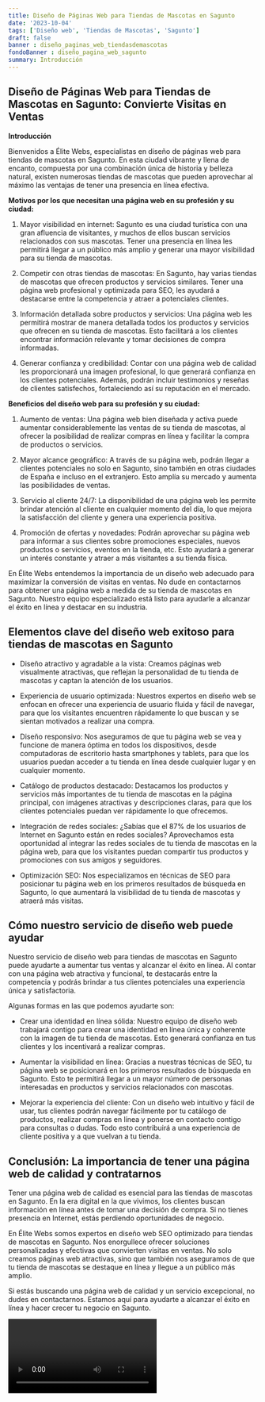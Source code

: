 ```yaml
---
title: Diseño de Páginas Web para Tiendas de Mascotas en Sagunto
date: '2023-10-04'
tags: ['Diseño web', 'Tiendas de Mascotas', 'Sagunto']
draft: false
banner : diseño_paginas_web_tiendasdemascotas
fondoBanner : diseño_pagina_web_sagunto
summary: Introducción
---
```


## Diseño de Páginas Web para Tiendas de Mascotas en Sagunto: Convierte Visitas en Ventas

**Introducción**

Bienvenidos a Élite Webs, especialistas en diseño de páginas web para tiendas de mascotas en Sagunto. En esta ciudad vibrante y llena de encanto, compuesta por una combinación única de historia y belleza natural, existen numerosas tiendas de mascotas que pueden aprovechar al máximo las ventajas de tener una presencia en línea efectiva. 

**Motivos por los que necesitan una página web en su profesión y su ciudad:**

1. Mayor visibilidad en internet: Sagunto es una ciudad turística con una gran afluencia de visitantes, y muchos de ellos buscan servicios relacionados con sus mascotas. Tener una presencia en línea les permitirá llegar a un público más amplio y generar una mayor visibilidad para su tienda de mascotas.

2. Competir con otras tiendas de mascotas: En Sagunto, hay varias tiendas de mascotas que ofrecen productos y servicios similares. Tener una página web profesional y optimizada para SEO, les ayudará a destacarse entre la competencia y atraer a potenciales clientes.

3. Información detallada sobre productos y servicios: Una página web les permitirá mostrar de manera detallada todos los productos y servicios que ofrecen en su tienda de mascotas. Esto facilitará a los clientes encontrar información relevante y tomar decisiones de compra informadas.

4. Generar confianza y credibilidad: Contar con una página web de calidad les proporcionará una imagen profesional, lo que generará confianza en los clientes potenciales. Además, podrán incluir testimonios y reseñas de clientes satisfechos, fortaleciendo así su reputación en el mercado.

**Beneficios del diseño web para su profesión y su ciudad:**

1. Aumento de ventas: Una página web bien diseñada y activa puede aumentar considerablemente las ventas de su tienda de mascotas, al ofrecer la posibilidad de realizar compras en línea y facilitar la compra de productos o servicios.

2. Mayor alcance geográfico: A través de su página web, podrán llegar a clientes potenciales no solo en Sagunto, sino también en otras ciudades de España e incluso en el extranjero. Esto amplía su mercado y aumenta las posibilidades de ventas.

3. Servicio al cliente 24/7: La disponibilidad de una página web les permite brindar atención al cliente en cualquier momento del día, lo que mejora la satisfacción del cliente y genera una experiencia positiva.

4. Promoción de ofertas y novedades: Podrán aprovechar su página web para informar a sus clientes sobre promociones especiales, nuevos productos o servicios, eventos en la tienda, etc. Esto ayudará a generar un interés constante y atraer a más visitantes a su tienda física.

En Élite Webs entendemos la importancia de un diseño web adecuado para maximizar la conversión de visitas en ventas. No dude en contactarnos para obtener una página web a medida de su tienda de mascotas en Sagunto. Nuestro equipo especializado está listo para ayudarle a alcanzar el éxito en línea y destacar en su industria.

<GifSeo />

<Cta />

## Elementos clave del diseño web exitoso para tiendas de mascotas en Sagunto

- Diseño atractivo y agradable a la vista: Creamos páginas web visualmente atractivas, que reflejan la personalidad de tu tienda de mascotas y captan la atención de los usuarios.

- Experiencia de usuario optimizada: Nuestros expertos en diseño web se enfocan en ofrecer una experiencia de usuario fluida y fácil de navegar, para que los visitantes encuentren rápidamente lo que buscan y se sientan motivados a realizar una compra.

- Diseño responsivo: Nos aseguramos de que tu página web se vea y funcione de manera óptima en todos los dispositivos, desde computadoras de escritorio hasta smartphones y tablets, para que los usuarios puedan acceder a tu tienda en línea desde cualquier lugar y en cualquier momento.

- Catálogo de productos destacado: Destacamos los productos y servicios más importantes de tu tienda de mascotas en la página principal, con imágenes atractivas y descripciones claras, para que los clientes potenciales puedan ver rápidamente lo que ofrecemos.

- Integración de redes sociales: ¿Sabías que el 87% de los usuarios de Internet en Sagunto están en redes sociales? Aprovechamos esta oportunidad al integrar las redes sociales de tu tienda de mascotas en la página web, para que los visitantes puedan compartir tus productos y promociones con sus amigos y seguidores.

- Optimización SEO: Nos especializamos en técnicas de SEO para posicionar tu página web en los primeros resultados de búsqueda en Sagunto, lo que aumentará la visibilidad de tu tienda de mascotas y atraerá más visitas.

## Cómo nuestro servicio de diseño web puede ayudar

Nuestro servicio de diseño web para tiendas de mascotas en Sagunto puede ayudarte a aumentar tus ventas y alcanzar el éxito en línea. Al contar con una página web atractiva y funcional, te destacarás entre la competencia y podrás brindar a tus clientes potenciales una experiencia única y satisfactoria.

Algunas formas en las que podemos ayudarte son:

- Crear una identidad en línea sólida: Nuestro equipo de diseño web trabajará contigo para crear una identidad en línea única y coherente con la imagen de tu tienda de mascotas. Esto generará confianza en tus clientes y los incentivará a realizar compras.

- Aumentar la visibilidad en línea: Gracias a nuestras técnicas de SEO, tu página web se posicionará en los primeros resultados de búsqueda en Sagunto. Esto te permitirá llegar a un mayor número de personas interesadas en productos y servicios relacionados con mascotas.

- Mejorar la experiencia del cliente: Con un diseño web intuitivo y fácil de usar, tus clientes podrán navegar fácilmente por tu catálogo de productos, realizar compras en línea y ponerse en contacto contigo para consultas o dudas. Todo esto contribuirá a una experiencia de cliente positiva y a que vuelvan a tu tienda.

## Conclusión: La importancia de tener una página web de calidad y contratarnos

Tener una página web de calidad es esencial para las tiendas de mascotas en Sagunto. En la era digital en la que vivimos, los clientes buscan información en línea antes de tomar una decisión de compra. Si no tienes presencia en Internet, estás perdiendo oportunidades de negocio.

En Élite Webs somos expertos en diseño web SEO optimizado para tiendas de mascotas en Sagunto. Nos enorgullece ofrecer soluciones personalizadas y efectivas que convierten visitas en ventas. No solo creamos páginas web atractivas, sino que también nos aseguramos de que tu tienda de mascotas se destaque en línea y llegue a un público más amplio.

Si estás buscando una página web de calidad y un servicio excepcional, no dudes en contactarnos. Estamos aquí para ayudarte a alcanzar el éxito en línea y hacer crecer tu negocio en Sagunto.

<Video />

<CtaBot job='Tiendas de Mascotas' city='Sagunto'/>

<Gmaps query='Sagunto+españa+maps' />